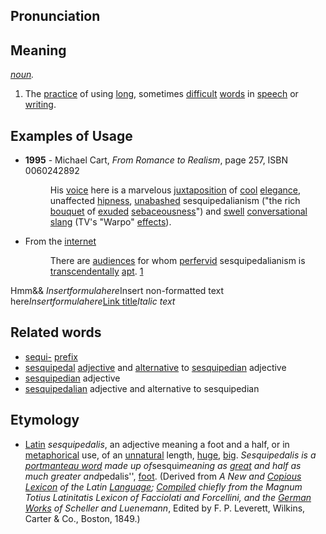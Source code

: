 ==Pronunciation==

==Meaning==
''[[noun]].''
# The [[practice]] of using [[long]], sometimes [[difficult]] [[word|words]] in [[speech]] or [[writing]].

==Examples of Usage==
*'''1995''' - Michael Cart, ''From Romance to Realism'', page 257, ISBN 0060242892
*: His [[voice]] here is a marvelous [[juxtaposition]] of [[cool]] [[elegance]], unaffected [[hipness]], [[unabashed]] sesquipedalianism ("the rich [[bouquet]] of [[exude|exuded]] [[sebaceousness]]") and [[swell]] [[conversational]] [[slang]] (TV's "Warpo" [[effect|effects]]).
*From the [[internet]]
*: There are [[audience|audiences]] for whom [[perfervid]] sesquipedalianism is [[transcendentally]] [[apt]]. [http://anitraweb.org/kalliope/simplicity.html]
Hmm&&
<math>Insert formula here</math><nowiki>Insert non-formatted text here</nowiki><math>Insert formula here</math>[[Link title]]''Italic text''

==Related words==
* [[sequi-]] [[prefix]]
* [[sesquipedal]] [[adjective]] and [[alternative]] to [[sesquipedian]] adjective
* [[sesquipedian]] adjective 
* [[sesquipedalian]] adjective and alternative to sesquipedian

==Etymology==
* [[Latin]] ''sesquipedalis'', an adjective meaning a foot and a half, or in [[metaphor|metaphorical]] use, of an [[unnatural]] length, [[huge]], [[big]]. ''Sesquipedalis is a [[portmanteau word]] made up of ''sesqui'' meaning as [[great]] and half as much greater and ''pedalis'', [[foot]]. (Derived from <i>A New and [[Copious]] [[Lexicon]] of the Latin [[Language]]; [[compile|Compiled]] chiefly from the Magnum Totius Latinitatis Lexicon of Facciolati and Forcellini, and the [[German]] [[Works]] of Scheller and Luenemann</i>, Edited by F. P. Leverett, Wilkins, Carter & Co., Boston, 1849.)
